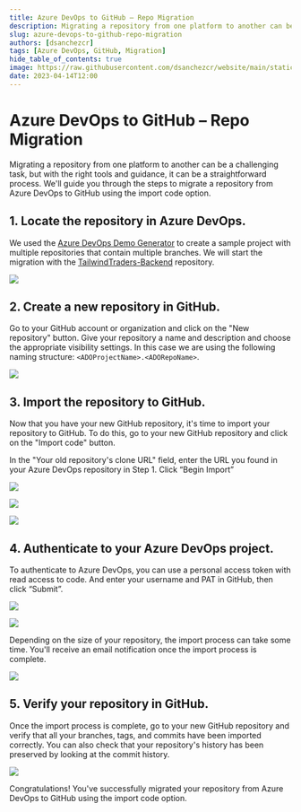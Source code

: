 ```yaml
---
title: Azure DevOps to GitHub – Repo Migration
description: Migrating a repository from one platform to another can be a challenging task, but with the right tools and guidance, it can be a straightforward process. 
slug: azure-devops-to-github-repo-migration
authors: [dsanchezcr]
tags: [Azure DevOps, GitHub, Migration]
hide_table_of_contents: true
image: https://raw.githubusercontent.com/dsanchezcr/website/main/static/img/ADOGHRepoMigration/ADOtoGH.jpg
date: 2023-04-14T12:00
---
```

# Azure DevOps to GitHub – Repo Migration
Migrating a repository from one platform to another can be a challenging task, but with the right tools and guidance, it can be a straightforward process. We'll guide you through the steps to migrate a repository from Azure DevOps to GitHub using the import code option.

## 1. Locate the repository in Azure DevOps.

We used the [Azure DevOps Demo Generator](https://azuredevopsdemogenerator.azurewebsites.net) to create a sample project with multiple repositories that contain multiple branches. We will start the migration with the [TailwindTraders-Backend](https://github.com/microsoft/tailwindTraders-backend) repository.

![](../static/img/ADOGHRepoMigration/ADORepo.png)

## 2. Create a new repository in GitHub.

Go to your GitHub account or organization and click on the "New repository" button. Give your repository a name and description and choose the appropriate visibility settings. 
In this case we are using the following naming structure: ```<ADOProjectName>.<ADORepoName>```.

![](../static/img/ADOGHRepoMigration/GHRepo.png)

## 3. Import the repository to GitHub.

Now that you have your new GitHub repository, it's time to import your repository to GitHub. To do this, go to your new GitHub repository and click on the "Import code" button. 

In the "Your old repository's clone URL" field, enter the URL you found in your Azure DevOps repository in Step 1. Click “Begin Import”

![](../static/img/ADOGHRepoMigration/ADORepoURL.png)

![](../static/img/ADOGHRepoMigration/GHImportCode.png)

![](../static/img/ADOGHRepoMigration/GHImportRepo.png)

## 4. Authenticate to your Azure DevOps project.

To authenticate to Azure DevOps, you can use a personal access token with read access to code. And enter your username and PAT in GitHub, then click “Submit”.

![](../static/img/ADOGHRepoMigration/ADOPAT.png)

![](../static/img/ADOGHRepoMigration/GHAuth.png)

Depending on the size of your repository, the import process can take some time. You'll receive an email notification once the import process is complete. 

![](../static/img/ADOGHRepoMigration/GHMigration.png)

## 5. Verify your repository in GitHub.

Once the import process is complete, go to your new GitHub repository and verify that all your branches, tags, and commits have been imported correctly. You can also check that your repository's history has been preserved by looking at the commit history.

![](../static/img/ADOGHRepoMigration/RepoMigrated.png)

Congratulations! You've successfully migrated your repository from Azure DevOps to GitHub using the import code option.